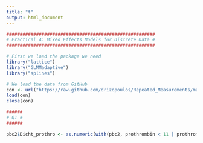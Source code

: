 ```yaml
---
title: "t"
output: html_document
---
```


```r
#######################################################
# Practical 4: Mixed Effects Models for Discrete Data #
#######################################################

# First we load the package we need
library("lattice")
library("GLMMadaptive")
library("splines")

# We load the data from GitHub
con <- url("https://raw.github.com/drizopoulos/Repeated_Measurements/master/Data.RData")
load(con)
close(con)

######
# Q1 #
######

pbc2$Dicht_prothro <- as.numeric(with(pbc2, prothrombin < 11 | prothrombin > 13))
```

